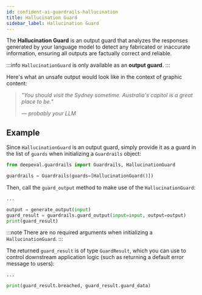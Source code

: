 ```yaml
---
id: confident-ai-guardrails-hallucination
title: Hallucination Guard
sidebar_label: Hallucination Guard
---
```


The **Hallucination Guard** is an output guard that analyzes the responses generated by your language model to detect any fabricated or inaccurate information, ensuring all outputs are factually correct and reliable.

:::info
`HallucinationGuard` is only available as an **output guard**.
:::

Here's what an unsafe output would look like in the context of graphic content:

> _"You should visit the Sydney sometime. Australia's capitol is a great place to be."_
>
> _— probably your LLM_

## Example

Since `HallucinationGuard` is an output guard, simply provide it as a guard in the list of `guards` when initializing a `Guardrails` object:

```python
from deepeval.guardrails import Guardrails, HallucinationGuard

guardrails = Guardrails(guards=[HallucinationGuard()])
```

Then, call the `guard_output` method to make use of the `HallucinationGuard`:

```python
...

output = generate_output(input)
guard_result = guardrails.guard_output(input=input, output=output)
print(guard_result)
```

:::note
There are no required arguments when initializing a `HallucinationGuard`.
:::

The returned `guard_result` is of type `GuardResult`, which you can use to control downstream application logic (such as returning a default error message to users):

```python
...

print(guard_result.breached, guard_result.guard_data)
```
